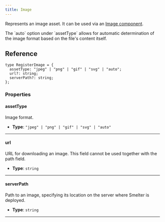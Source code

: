 ```yaml
---
title: Image
---
```


Represents an image asset. It can be used via an [Image component](/ts-sdk/components/image).

<Aside>The `auto` option under `assetType` allows for automatic determination of the image format based on the file's content itself.</Aside>

## Reference

<CollapsibleDetails summaryTitle='Type definitions' open>

```tsx
type RegisterImage = {
  assetType: "jpeg" | "png" | "gif" | "svg" | "auto";
  url?: string;
  serverPath?: string;
};
```
</CollapsibleDetails>

### Properties

#### assetType
Image format.

- **Type**: `"jpeg" | "png" | "gif" | "svg" | "auto"`

---

#### url
URL for downloading an image. This field cannot be used together with the path field.

- **Type**: `string`

---

#### serverPath
Path to an image, specifying its location on the server where Smelter is deployed.

- **Type**: `string`

---
